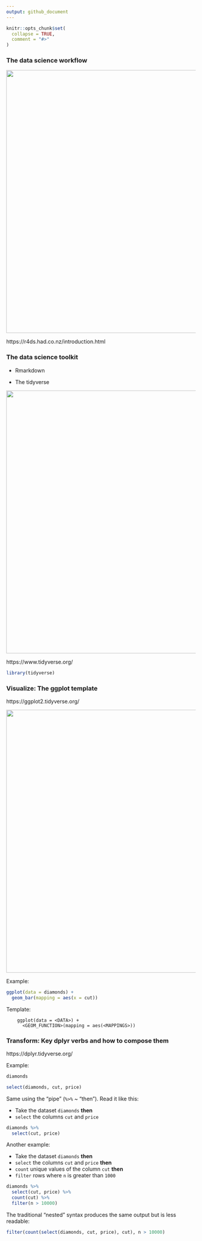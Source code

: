 ```yaml
---
output: github_document
---
```


```r
knitr::opts_chunk$set(
  collapse = TRUE,
  comment = "#>"
)
```

### The data science workflow

<img src=https://i.imgur.com/MitpHrJ.png width=700>

https://r4ds.had.co.nz/introduction.html

### The data science toolkit

* Rmarkdown

* The tidyverse

<img src=https://i.imgur.com/i61n3xb.png width=700>

https://www.tidyverse.org/

```r
library(tidyverse)
```

### Visualize: The ggplot template

https://ggplot2.tidyverse.org/

<img src=https://i.imgur.com/WsoXgV2.png width=700>

Example:

```r
ggplot(data = diamonds) +
  geom_bar(mapping = aes(x = cut))
```

Template:

```
    ggplot(data = <DATA>) +
      <GEOM_FUNCTION>(mapping = aes(<MAPPINGS>))
```

### Transform: Key dplyr verbs and how to compose them

https://dplyr.tidyverse.org/

Example:

```r
diamonds
```

```r
select(diamonds, cut, price)
```

Same using the "pipe" (`%>%` ~ "then"). Read it like this:

* Take the dataset `diamonds` **then**
* `select` the columns `cut` and `price`

```r
diamonds %>% 
  select(cut, price)
```

Another example:

* Take the dataset `diamonds` **then**
* `select` the columns `cut` and `price` **then**
* `count` unique values of the column `cut` **then**
* `filter` rows where `n` is greater than `1000`

```r
diamonds %>% 
  select(cut, price) %>% 
  count(cut) %>% 
  filter(n > 10000)
```

The traditional "nested" syntax produces the same output but is less readable:

```r
filter(count(select(diamonds, cut, price), cut), n > 10000)
```

